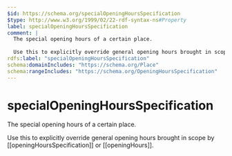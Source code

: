 ```yaml
---
$id: https://schema.org/specialOpeningHoursSpecification
$type: http://www.w3.org/1999/02/22-rdf-syntax-ns#Property
label: specialOpeningHoursSpecification
comment: |
  The special opening hours of a certain place.
  
  Use this to explicitly override general opening hours brought in scope by [[openingHoursSpecification]] or [[openingHours]].
rdfs:label: "specialOpeningHoursSpecification"
schema:domainIncludes: "https://schema.org/Place"
schema:rangeIncludes: "https://schema.org/OpeningHoursSpecification"
---
```


# specialOpeningHoursSpecification

The special opening hours of a certain place.

Use this to explicitly override general opening hours brought in scope by [[openingHoursSpecification]] or [[openingHours]].

